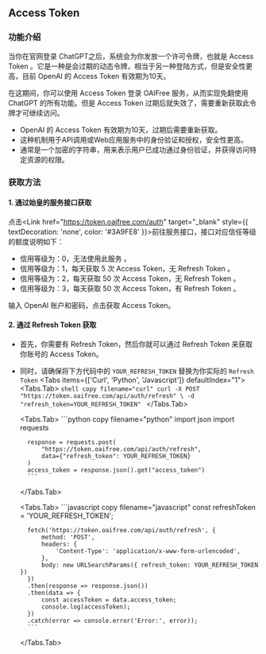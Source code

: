 
## Access Token

### 功能介绍
当你在官网登录 ChatGPT之后，系统会为你发放一个许可令牌，也就是 Access Token 。它是一种是会过期的动态令牌，相当于另一种登陆方式，但是安全性更高，目前 OpenAI 的 Access Token 有效期为10天。

在这期间，你可以使用 Access Token 登录 OAIFree 服务，从而实现免翻使用 ChatGPT 的所有功能。但是 Access Token 过期后就失效了，需要重新获取此令牌才可继续访问。

- OpenAI 的 Access Token 有效期为10天，过期后需要重新获取。
- 这种机制用于API调用或Web应用服务中的身份验证和授权，安全性更高。
- 通常是一个加密的字符串，用来表示用户已成功通过身份验证，并获得访问特定资源的权限。

### 获取方法

#### 1. 通过始皇的服务接口获取

点击<Link href="https://token.oaifree.com/auth" target="_blank" style={{ textDecoration: 'none', color: '#3A9FE8' }}>前往服务接口</Link>，接口对应信任等级的额度说明如下：
- 信用等级为：0，无法使用此服务 。
- 信用等级为：1，每天获取 5 次 Access Token，无 Refresh Token 。
- 信用等级为：2，每天获取 50 次 Access Token，无 Refresh Token 。
- 信用等级为：3，每天获取 50 次 Access Token，有 Refresh Token 。

输入 OpenAI 账户和密码，点击获取 Access Token。

#### 2. 通过 Refresh Token 获取
- 首先，你需要有 Refresh Token，然后你就可以通过 Refresh Token 来获取你账号的 Access Token。
- 同时，请确保将下方代码中的 `YOUR_REFRESH_TOKEN` 替换为你实际的 `Refresh Token`
<Tabs items={['Curl', 'Python', 'Javascript']} defaultIndex="1">
    <Tabs.Tab>
        ```shell copy filename="curl"
        curl -X POST "https://token.oaifree.com/api/auth/refresh" \
             -d "refresh_token=YOUR_REFRESH_TOKEN"
        ```
    </Tabs.Tab>

    <Tabs.Tab>
        ```python copy filename="python"
        import json
        import requests

        response = requests.post(
            "https://token.oaifree.com/api/auth/refresh",
            data={"refresh_token": YOUR_REFRESH_TOKEN}
        )
        access_token = response.json().get("access_token")
        ```
    </Tabs.Tab>

    <Tabs.Tab>
        ```javascript copy filename="javascript"
        const refreshToken = 'YOUR_REFRESH_TOKEN';

        fetch('https://token.oaifree.com/api/auth/refresh', {
            method: 'POST',
            headers: {
                'Content-Type': 'application/x-www-form-urlencoded',
            },
            body: new URLSearchParams({ refresh_token: YOUR_REFRESH_TOKEN })
        })
        .then(response => response.json())
        .then(data => {
            const accessToken = data.access_token;
            console.log(accessToken);
        })
        .catch(error => console.error('Error:', error));
        ```
    </Tabs.Tab>
</Tabs>



